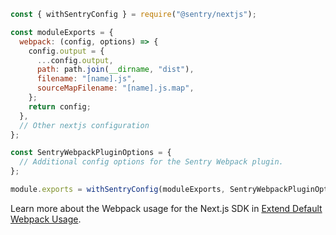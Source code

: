 ```javascript {filename:next.config.js}
const { withSentryConfig } = require("@sentry/nextjs");

const moduleExports = {
  webpack: (config, options) => {
    config.output = {
      ...config.output,
      path: path.join(__dirname, "dist"),
      filename: "[name].js",
      sourceMapFilename: "[name].js.map",
    };
    return config;
  },
  // Other nextjs configuration
};

const SentryWebpackPluginOptions = {
  // Additional config options for the Sentry Webpack plugin.
};

module.exports = withSentryConfig(moduleExports, SentryWebpackPluginOptions);
```

Learn more about the Webpack usage for the Next.js SDK in [Extend Default Webpack Usage](/platforms/javascript/guides/nextjs/manual-setup/#extend-default-webpack-usage).
